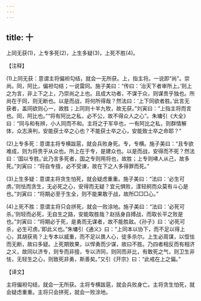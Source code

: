 ```yaml
---
---
---
```

title: 十
---



上同无获(1)，上专多死(2)，上生多疑(3)，上死不胜(4)。

【注释】

(1)上同无获：意谓主将偏袒勾结，就会一无所获。上，指主将。一说即“尚”。崇尚。同，阿比，偏袒勾结；一说雷同。施子美曰：“传曰：‘治天下者审所上。’则上之为言，非上下之上，乃崇尚之上也。且成大功者，不谋于众，则谋贵乎独也。所尚在于同，则无断也。以是而战，将何所得哉？然法曰：‘上下同欲者胜。’此言无获者，盖同欲则心一，故胜；上同则十羊九牧，故无获。”刘寅曰：“上指主将而言也。同，阿比也。”“将有阿比之私，必不公，故不得众人之心”。朱墉引《大全》曰：“同与和有辨，小人同而不和。主将之于军卒也，一有阿比之私，则群情解体，众志涣判，安能获士卒之心也？不能获士卒之心，安能致士卒之命耶？”

(2)上专多死：意谓主将专横跋扈，就会兵败身死。专，专横。施子美曰：“且专欲难成，则为将贵乎从众也。所上在于专，是建众也。以是而战，安得而不死？然法曰：‘国以专胜。’此乃言多死者，国之专则用将也，故胜；上专则咈人从己，故多死。”刘寅曰：“将自专擅，必不受谏，故在下之人多得罪而死。”

(3)上生多疑：意谓主将贪生怕死，就会疑虑重重。施子美曰：“法曰：‘必生可虏。’则怯而贪生，无必死之心，安得而无疑？宜元惧败，漾轻舸而众莫有斗心是也。”刘寅曰：“将期必至于生全，则不能果敢于战，故所□□□心。”

(4)上死不胜：意谓主将只会拼死，就会一败涂地。施子美曰：“法曰：‘必死可杀。’则轻而必死，无自生之路，安能取胜哉？赵括身自搏战，而取长平之败是也。”刘寅曰：“将期必于死，是勇而无谋者，故不能胜敌。《孙子》曰：‘必死可杀，必生可虏。’即此义也。”朱墉引《通义》曰：“上同本以协下，而不足以得上心，其胡获焉？上专本以威重，而不足以畏人心，徒多杀尔。上生必周谋，以恇怯而无断，故曰多疑。上死期致果，以悍勇而少谋，故曰不胜。乃四者相反而有相济之义，故同以济专，则专而非擅，专以济同，则同而非比，有敢死之气，则卫生非怯，无轻生之心，则致死非勇，斯善矣。”又引《开宗》曰：“此戒在上之偏。”

【译文】

主将偏袒勾结，就会一无所获。主将专横跋扈，就会兵败身亡。主将贪生怕死，就会疑虑重重。主将只会拼死，就会一败涂地。